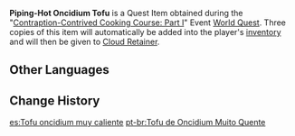 {{Item Infobox
|id           = 100983
|image        = Item Oncidium Tofu.png
|type         = Quest Items
|description  = [[Oncidium Tofu]] made using the Supreme Cuisine Machine. One wonders what flavors this is going to have...
|source1      = Obtained during [[Contraption-Contrived Cooking Course: Part I]]
}}
'''Piping-Hot Oncidium Tofu''' is a Quest Item obtained during the "[[Contraption-Contrived Cooking Course: Part I]]" Event [[World Quest]]. Three copies of this item will automatically be added into the player's [[inventory]] and will then be given to [[Cloud Retainer]].

==Other Languages==
{{Other Languages
|default_hidden = 1
|en      = Piping-Hot Oncidium Tofu
|zhs     = 热腾腾的文心豆腐
|zhs_rm  = Rèténgténg de Wénxīn Dòufu
|zht     = 熱騰騰的文心豆腐
|zht_rm  = Rèténgténg de Wénxīn Dòufu
|ja      = 熱々の文心豆腐
|ja_rm   = Atsuatsu no Bunchin Toufu
|ko      = 따끈따끈한 문심 두부
|ko_rm   = Ttakkeunttakkeunhan Munsim Dubu
|es      = Tofu oncidium muy caliente
|fr      = Tofu oncidium bien chaud
|ru      = Тофу «Вэньсинь» с пылу с жару
|th      = Oncidium Tofu ร้อน ๆ
|th_rm   = 
|vi      = Đậu Hũ Tâm Ý Nóng Hổi
|de      = Heißer Oncidium-Tofu
|id      = Oncidium Tofu Panas
|pt      = Tofu de Oncidium Muito Quente
|tr      = Sıcak Orkide Tofusu
|it      = Tofu all'orchidea fumante
}}

==Change History==
{{Change History|2.1}}

[[es:Tofu oncidium muy caliente]]
[[pt-br:Tofu de Oncidium Muito Quente]]
